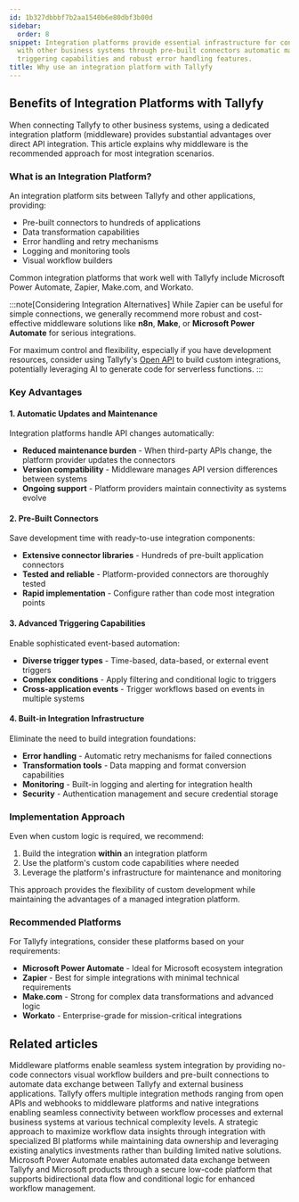 ```yaml
---
id: 1b327dbbbf7b2aa1540b6e80dbf3b00d
sidebar:
  order: 8
snippet: Integration platforms provide essential infrastructure for connecting Tallyfy
  with other business systems through pre-built connectors automatic maintenance advanced
  triggering capabilities and robust error handling features.
title: Why use an integration platform with Tallyfy
---
```


## Benefits of Integration Platforms with Tallyfy

When connecting Tallyfy to other business systems, using a dedicated integration platform (middleware) provides substantial advantages over direct API integration. This article explains why middleware is the recommended approach for most integration scenarios.

### What is an Integration Platform?

An integration platform sits between Tallyfy and other applications, providing:

- Pre-built connectors to hundreds of applications
- Data transformation capabilities
- Error handling and retry mechanisms
- Logging and monitoring tools
- Visual workflow builders

Common integration platforms that work well with Tallyfy include Microsoft Power Automate, Zapier, Make.com, and Workato.

:::note[Considering Integration Alternatives]
While Zapier can be useful for simple connections, we generally recommend more robust and cost-effective middleware solutions like **n8n**, **Make**, or **Microsoft Power Automate** for serious integrations.

For maximum control and flexibility, especially if you have development resources, consider using Tallyfy's [Open API](/products/pro/integrations/open-api/) to build custom integrations, potentially leveraging AI to generate code for serverless functions.
:::

### Key Advantages

#### 1. Automatic Updates and Maintenance

Integration platforms handle API changes automatically:

- **Reduced maintenance burden** - When third-party APIs change, the platform provider updates the connectors
- **Version compatibility** - Middleware manages API version differences between systems
- **Ongoing support** - Platform providers maintain connectivity as systems evolve

#### 2. Pre-Built Connectors

Save development time with ready-to-use integration components:

- **Extensive connector libraries** - Hundreds of pre-built application connectors
- **Tested and reliable** - Platform-provided connectors are thoroughly tested
- **Rapid implementation** - Configure rather than code most integration points

#### 3. Advanced Triggering Capabilities

Enable sophisticated event-based automation:

- **Diverse trigger types** - Time-based, data-based, or external event triggers
- **Complex conditions** - Apply filtering and conditional logic to triggers
- **Cross-application events** - Trigger workflows based on events in multiple systems

#### 4. Built-in Integration Infrastructure

Eliminate the need to build integration foundations:

- **Error handling** - Automatic retry mechanisms for failed connections
- **Transformation tools** - Data mapping and format conversion capabilities
- **Monitoring** - Built-in logging and alerting for integration health
- **Security** - Authentication management and secure credential storage

### Implementation Approach

Even when custom logic is required, we recommend:

1. Build the integration **within** an integration platform
2. Use the platform's custom code capabilities where needed
3. Leverage the platform's infrastructure for maintenance and monitoring

This approach provides the flexibility of custom development while maintaining the advantages of a managed integration platform.

<lite-vimeo videoid="349793950"></lite-vimeo>

### Recommended Platforms

For Tallyfy integrations, consider these platforms based on your requirements:

- **Microsoft Power Automate** - Ideal for Microsoft ecosystem integration
- **Zapier** - Best for simple integrations with minimal technical requirements
- **Make.com** - Strong for complex data transformations and advanced logic
- **Workato** - Enterprise-grade for mission-critical integrations


## Related articles
<CardGrid>
<LinkTitleCard header="<b>Integrations > Middleware</b>" href="/products/pro/integrations/middleware/" > Middleware platforms enable seamless system integration by providing no-code connectors visual workflow builders and pre-built connections to automate data exchange between Tallyfy and external business applications. </LinkTitleCard>
<LinkTitleCard header="<b>Pro > Integrations</b>" href="/products/pro/integrations/" > Tallyfy offers multiple integration methods ranging from open APIs and webhooks to middleware platforms and native integrations enabling seamless connectivity between workflow processes and external business systems at various technical complexity levels. </LinkTitleCard>
<LinkTitleCard header="<b>Analytics > Why use BI platforms vs. native analytics?</b>" href="/products/pro/integrations/analytics/why-use-a-dedicated-bi-platform-with-tallyfy/" > A strategic approach to maximize workflow data insights through integration with specialized BI platforms while maintaining data ownership and leveraging existing analytics investments rather than building limited native solutions. </LinkTitleCard>
<LinkTitleCard header="<b>Power Automate > Use Microsoft Power Automate</b>" href="/products/pro/integrations/middleware/power-automate/how-can-i-integrate-tallyfy-with-microsoft-power-automate/" > Microsoft Power Automate enables automated data exchange between Tallyfy and Microsoft products through a secure low-code platform that supports bidirectional data flow and conditional logic for enhanced workflow management. </LinkTitleCard>
</CardGrid>
